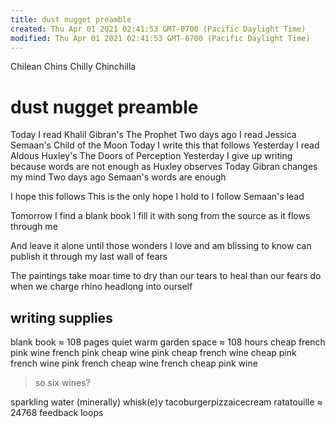 ```yaml
---
title: dust nugget preamble
created: Thu Apr 01 2021 02:41:53 GMT-0700 (Pacific Daylight Time)
modified: Thu Apr 01 2021 02:41:53 GMT-0700 (Pacific Daylight Time)
---
```

Chilean Chins Chilly
Chinchilla

# dust nugget preamble

Today I read
Khalil Gibran's
The Prophet
Two days ago
I read
Jessica Semaan's
Child of the Moon
Today I write
this that follows
Yesterday I read
Aldous Huxley's
The Doors of Perception
Yesterday I give
up writing
because words are
not enough as
Huxley observes
Today Gibran
changes my mind
Two days ago Semaan's
words are enough

I hope this follows
This is the only
hope I hold to
I follow Semaan's lead

Tomorrow I find a blank book
I fill it with song
from the source
as it flows through me

And leave it alone until
those wonders I love
and am blissing to know
can publish it through
my last wall of fears

The paintings take
moar time
to dry than our tears
to heal than our fears
do when we charge
rhino headlong into
ourself

## writing supplies

blank book ≈ 108 pages
quiet warm garden space ≈ 108 hours
cheap french pink wine
french pink cheap wine
pink cheap french wine
cheap pink french wine
pink french cheap wine
french cheap pink wine

> so six wines?

sparkling water (minerally)
whisk(e)y
tacoburgerpizzaicecream
ratatouille
≈ 24768 feedback loops
